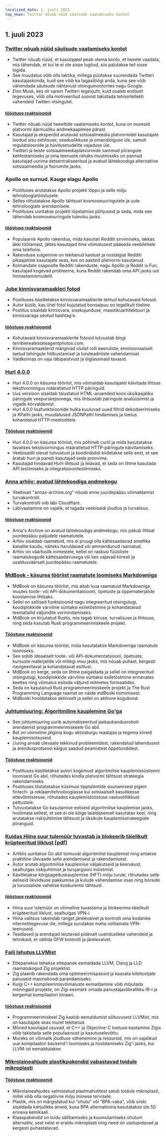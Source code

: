 ```yaml
---
localized_date: 1. juuli 2023
top_news: Twitter nõuab nüüd säutsude vaatamiseks kontot
---
```




## 1. juuli 2023

### [Twitter nõuab nüüd säutsude vaatamiseks kontot](https://techcrunch.com/2023/06/30/twitter-now-requires-an-account-to-view-tweets/)

- Twitter nõuab nüüd, et kasutajatel peab olema konto, et tweete vaadata, mis tähendab, et kui te ei ole sisse logitud, siis palutakse teil sisse logida.
- See muudatus võib olla taktika, millega püütakse suurendada Twitteri kasutajaskonda, kuid see võib ka tagasilöögi anda, kuna see võib vähendada säutsude nähtavust otsingumootorites nagu Google.
- Elon Musk, kes oli varem Twitteri tegevjuht, kuid osaleb endiselt tegevuses, võib olla motiveeritud soovist takistada tehisintellekti vahendeid Twitteri otsingutel.

#### [tööstuse reaktsioonid](http://news.ycombinator.com/item?id=36540957)

- Twitter nõuab nüüd tweettide vaatamiseks kontot, kuna on muresid platvormi äärmusliku andmekaapimise pärast.
- Kasutajad ja eksperdid arutavad sotsiaalmeedia platvormidel kasutajate loodud sisu eetilisuse, seaduslikkuse ja omandiõiguse üle, samuti regulatsioonide ja hüvitusmudelite vajaduse üle.
- Twitteri ja teiste sotsiaalmeediaplatvormide sammud piirangute kehtestamiseks ja oma teenuste rahaks muutmiseks on pannud kasutajad uurima detsentraliseeritud ja avatud lähtekoodiga alternatiive sotsiaalmeedia ja foorumite jaoks.

### Apollo on surnud. Kauge elagu Apollo

- Postituses arutatakse Apollo projekti lõppu ja selle mõju tehnoloogiatööstusele.
- Selles rõhutatakse Apollo tähtsust kosmoseuuringutele ja uute tehnoloogiate arendamisele.
- Postituses uuritakse projekti lõpetamise põhjuseid ja seda, mida see tähendab kosmoseuuringute tuleviku jaoks.

#### [tööstuse reaktsioonid](http://news.ycombinator.com/item?id=36543894)

- Populaarne Apollo rakendus, mida kasutati Redditi sirvimiseks, lakkas äkki töötamast, jättes kasutajad ilma võimalusest pääseda veebilehele oma telefonis.
- Rakenduse sulgemine on tekitanud kaotust ja nostalgiat Redditi pikaajaliste kasutajate seas, kes on aastaid platvormi kasutanud.
- Kolmandate osapoolte Redditi rakenduste, nagu Apollo ja Reddit is Fun, kasutajad kogevad probleeme, kuna Reddit rakendab oma API jaoks uut hinnastamismudelit.

### [Jube kinnisvaramaakleri fotod](https://terriblerealestateagentphotos.com)

- Postituses käsitletakse kinnisvaramaaklerite tehtud kohutavaid fotosid.
- Autor küsib, kas ühel fotol kujutatud bonsaipuu on tegelikult tõeline.
- Postitus sisaldab kinnisvara, sisekujunduse, maastikuarhitektuuri ja kinnisvaraga seotud hashtag'e.

#### [tööstuse reaktsioonid](http://news.ycombinator.com/item?id=36533193)

- Kohutavaid kinnisvaramaaklerite fotosid tutvustab blogi terriblerealestateagentphotos.com.
- Kinnisvaramaaklerid mängivad olulist rolli keeruliste, emotsionaalselt laetud tehingute hõlbustamisel ja turuteadmiste vahendamisel.
- Valdkonnas on vaja läbipaistvust ja õiglasemaid tavasid.

### [Hurl 4.0.0](https://hurl.dev/blog/2023/06/30/announcing-hurl-4.0.0.html)

- Hurl 4.0.0 on käsurea tööriist, mis võimaldab kasutajatel käivitada lihtsas tekstivormingus määratletud HTTP päringuid.
- Uus versioon sisaldab täiustatud HTML-aruandeid koos üksikasjaliku päringute veepurskejoonega, mis lihtsustab päringute analüüsimist ja vigade kõrvaldamist.
- Hurl 4.0.0 lisafunktsioonide hulka kuuluvad uued filtrid dekodeerimiseks ja XPathi jaoks, muudatused JSONPathi hindamises ja toetus kohandatud HTTP-meetoditele.

#### [Tööstuse reaktsioonid](http://news.ycombinator.com/item?id=36539144)

- Hurl 4.0.0 on käsurea tööriist, mis põhineb curlil ja mida kasutatakse tavalises tekstivormingus määratletud HTTP-päringute käivitamiseks.
- Veebisaidil olevat tutvustust ja koodinäidist kiidetakse selle eest, et see äratab huvi ja paneb kasutajad seda proovima.
- Kasutajad hindavad Hurli lihtsust ja leiavad, et seda on lihtne kasutada API testimiseks ja integratsioonitestimiseks.

### [Anna arhiiv: avatud lähtekoodiga andmekogu](https://annas-archive.org/)

- Veebisait "annas-archive.org" nõuab enne juurdepääsu võimaldamist turvakontrolli.
- Turvakontrolli viib läbi Cloudflare.
- Läbivaatamine on vajalik, et tagada veebisaidi jõudlus ja turvalisus.

#### [tööstuse reaktsioonid](http://news.ycombinator.com/item?id=36530662)

- Anna's Archive on avatud lähtekoodiga andmekogu, mis pakub lihtsat juurdepääsu paljudele raamatutele.
- Arhiiv sisaldab raamatuid, mis ei pruugi olla kättesaadavad ametlike kanalite kaudu, näiteks haruldased või ammendunud raamatud.
- Arhiiv on väärtuslik inimestele, kellel on raskusi füüsiliste raamatukogude kättesaadavusega või kes vajavad kiiresti ja usaldusväärselt juurdepääsu raamatutele.

### [MdBook - käsurea tööriist raamatute loomiseks Markdowniga](https://rust-lang.github.io/mdBook/)

- MdBook on käsurea tööriist, mis aitab luua raamatuid Markdowniga, muutes toote- või API-dokumentatsiooni, õpetuste ja õppematerjalide koostamise lihtsaks.
- Sellel on sellised funktsioonid nagu integreeritud otsingutugi, koodiplokkide värviline süntaksi esiletõstmine ja kohandatavad teemafailid väljundite vormindamiseks.
- MdBook on kirjutatud Rustis, mis tagab kiiruse, turvalisuse ja lihtsuse, ning seda kasutab Rusti programmeerimiskeele projekt.

#### [Tööstuse reaktsioonid](http://news.ycombinator.com/item?id=36528984)

- MdBook on käsurea tööriist, mida kasutatakse Markdowniga raamatute loomiseks.
- See sobib ideaalselt toote- või API-dokumentatsiooni, õpetuste, kursuste materjalide või millegi muu jaoks, mis nõuab puhast, kergesti navigeeritavat ja kohandatavat esitlust.
- MdBook on kerge, seda on lihtne paigaldada ja sellel on integreeritud otsingutugi, koodiplokkide värviline süntaksi esiletõstmine erinevates keeltes ning võimalus esitada väljund mitmetes formaatides.
- Seda on kasutanud Rust programmeerimiskeele projekt ja The Rust Programming Language raamat on näide mdBooki toimimisest.
- MdBooki hooldatakse aktiivselt ja sellel on aktiivne kogukond.

### [Juhtumiuuring: Algoritmiline kauplemine Go'ga](https://polygon.io/blog/case-study-algorithmict-trading-with-go/)

- See juhtumiuuring uurib automatiseeritud jaekaubandusroboti arendamist programmeerimiskeele Go abil.
- Bot on võimeline jälgima kogu aktsiaturgu reaalajas ja tegema kiireid kauplemisotsuseid.
- Uuring annab ülevaate tekkinud probleemidest, rakendatud lahendusest ja arendusprotsessi käigus saadud peamistest õppetundidest.

#### [Tööstuse reaktsioonid](http://news.ycombinator.com/item?id=36539235)

- Postituses käsitletakse autori kogemust algoritmilise kauplemissüsteemi loomisest Go abil, rõhutades kindla platvormi tähtsust strateegia rakendamiseks.
- Postituses tõstatatakse küsimusi tipptalentide suunamisest pigem fintech- ja reklaamitehnoloogiasse kui sotsiaalselt kasulikesse ettevõtmistesse, rõhutades kauplemistööstuse vastuvõtlikkust pettustele.
- Tutvustatakse Go kasutamise eeliseid algoritmilise kauplemise jaoks, hoolimata sellest, et see ei ole kõige laialdasemalt kasutatav keel, ning arutatakse riskijuhtimise tähtsust ja üksikute kauplemisstrateegiate piiranguid.

### [Kuidas Hiina suur tulemüür tuvastab ja blokeerib täielikult krüpteeritud liiklust [pdf]](https://gfw.report/publications/usenixsecurity23/data/paper/paper.pdf)

- Artiklis uuritakse Go abil toimuvat algoritmilist kauplemist ning antakse praktiline ülevaade selle arendamisest ja rakendamisest.
- Autor arutab algoritmilise kauplemise väljakutseid ja keerukust, sealhulgas riskijuhtimist ja turujargooni mõistmist.
- Käsitletakse kõrgsageduskauplemise (HFT) mõju turule, rõhutades selle eeliseid likviidsuse pakkumise ja kulude vähendamise osas ning börside ja turuosaliste vahelise konkurentsi tähtsust.

#### [tööstuse reaktsioonid](http://news.ycombinator.com/item?id=36531485)

- Hiina suur tulemüür on võimeline tuvastama ja blokeerima täielikult krüpteeritud liiklust, sealhulgas VPN-i.
- Hiina valitsus rakendab ranget järelevalvet ja kontrolli oma kodanike internetitegevuse üle, millega surutakse maha volitamata VPN-teenuseid.
- Teadlased ja arendajad leiutavad pidevalt uuenduslikke vahendeid ja tehnikaid, et vältida GFW kontrolli ja järelevalvet.

### [Faili lahutus LLVMist](https://github.com/ziglang/zig/issues/16270)

- Ettepanekus tehakse ettepanek eemaldada LLVM, Clang ja LLD raamatukogud Zig projektist.
- Zig plaanib rakendada oma optimeerimispassid ja kaasata kiibitootjate panuseid masinakoodi parandamiseks.
- Kuigi C++ kompileerimisvõimaluste eemaldamine võib mõjutada mõningaid projekte, on Zigi eesmärk omada panustajasõbralikku IR-i ja kergemat kompilaatori binaari.

#### [tööstuse reaktsioonid](http://news.ycombinator.com/item?id=36529456)

- Programmeerimiskeel Zig kaalub eemaldumist sõltuvusest LLVMist, mis on kasutajate seas muret tekitanud.
- Mõned kasutajad usuvad, et C++ ja Objective-C toetuse kaotamine Zigis võib takistada selle populaarsust ja kasutuselevõttu.
- Mureks on võimalik jõudluse vähenemine ja ressursid, mis on vajalikud uue kompilaatori backend'i loomiseks ja hooldamiseks Zig'i jaoks, kui LLVM-ist eemaldutakse.

### [Mikrolaineahjude plastikpakendid vabastavad toidule mikroplasti](https://pubs.acs.org/doi/10.1021/acs.est.3c01942)

#### [Tööstuse reaktsioonid](http://news.ycombinator.com/item?id=36532812)

- Mikrolaineahjudes valmistatud plastmahutitest satub toidule mikroplasti, millel võib olla negatiivne mõju inimese tervisele.
- Plastik, mis on märgistatud kui "ohutu" või "BPA-vaba", võib siiski sisaldada kahjulikke aineid, kuna BPA alternatiivina kasutatakse üle 50 erineva kemikaali.
- Klaaspakendid on toidu säilitamiseks ja kuumutamiseks ohutum alternatiiv, sest neist ei eraldu mikroplasti ning need on vastupidavad ja kergesti puhastatavad.


